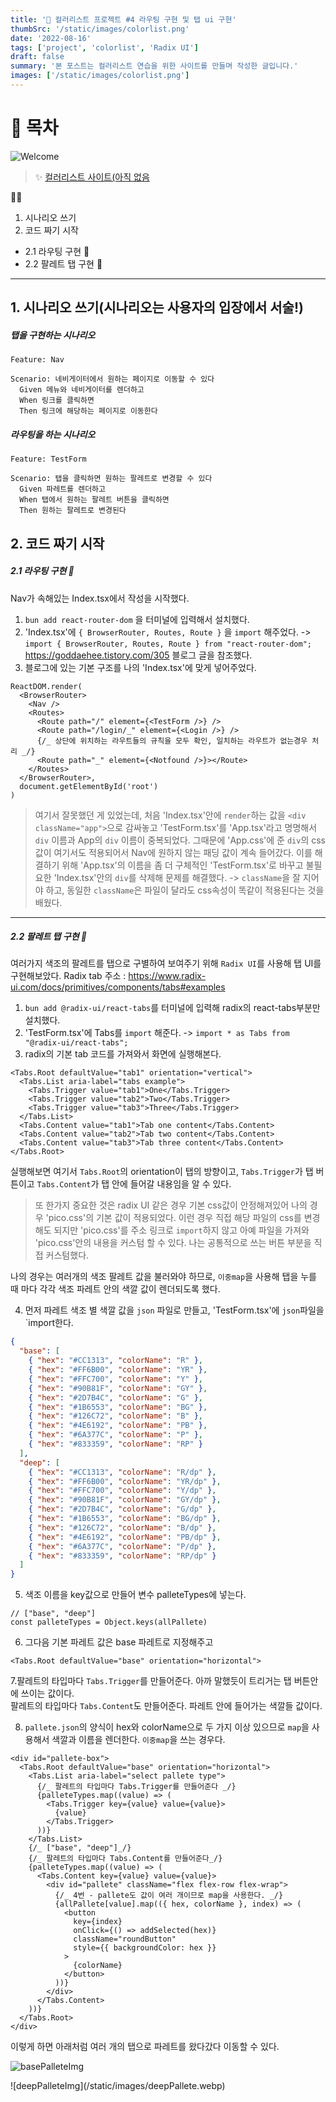 ```yaml
---
title: '🎉 컬러리스트 프로젝트 #4 라우팅 구현 및 탭 ui 구현'
thumbSrc: '/static/images/colorlist.png'
date: '2022-08-16'
tags: ['project', 'colorlist', 'Radix UI']
draft: false
summary: '본 포스트는 컬러리스트 연습을 위한 사이트를 만들며 작성한 글입니다.'
images: ['/static/images/colorlist.png']
---
```


# 📌 목차

![Welcome](/static/images/colorlist.png)

> ✨ [컬러리스트 사이트(아직 없음](https://www.)

💁🏻

1. 시나리오 쓰기
2. 코드 짜기 시작

- 2.1 라우팅 구현 🥚
- 2.2 팔레트 탭 구현 🥚

---

## 1. 시나리오 쓰기(시나리오는 사용자의 입장에서 서술!)

##### 탭을 구현하는 시나리오

```
Feature: Nav

Scenario: 네비게이터에서 원하는 페이지로 이동할 수 있다
  Given 메뉴와 네비게이터를 렌더하고
  When 링크를 클릭하면
  Then 링크에 해당하는 페이지로 이동한다

```

##### 라우팅을 하는 시나리오

```
Feature: TestForm

Scenario: 탭을 클릭하면 원하는 팔레트로 변경할 수 있다
  Given 파레트를 렌더하고
  When 탭에서 원하는 팔레트 버튼을 클릭하면
  Then 원하는 팔레트로 변경된다

```

## 2. 코드 짜기 시작

##### 2.1 라우팅 구현 🥚

Nav가 속해있는 Index.tsx에서 작성을 시작했다.

1. `bun add react-router-dom` 을 터미널에 입력해서 설치했다.
2. 'Index.tsx'에 `{ BrowserRouter, Routes, Route }` 을 `import` 해주었다.
   -> `import { BrowserRouter, Routes, Route } from "react-router-dom";` <ln />
   https://goddaehee.tistory.com/305 블로그 글을 참조했다.
3. 블로그에 있는 기본 구조를 나의 'Index.tsx'에 맞게 넣어주었다.

```tsx
ReactDOM.render(
  <BrowserRouter>
    <Nav />
    <Routes>
      <Route path="/" element={<TestForm />} />
      <Route path="/login/_" element={<Login />} />
      {/_ 상단에 위치하는 라우트들의 규칙을 모두 확인, 일치하는 라우트가 없는경우 처리 _/}
      <Route path="_" element={<Notfound />}></Route>
    </Routes>
  </BrowserRouter>,
  document.getElementById('root')
)
```

> 여기서 잘못했던 게 있었는데,
> 처음 'Index.tsx'안에 `render`하는 값을 `<div className="app">`으로 감싸놓고
> 'TestForm.tsx'를 'App.tsx'라고 명명해서 `div` 이름과 App의 `div` 이름이 중복되었다.
> 그때문에 'App.css'에 준 `div`의 css값이 여기서도 적용되어서
> Nav에 원하지 않는 패딩 값이 계속 들어갔다.
> 이를 해결하기 위해 'App.tsx'의 이름을 좀 더 구체적인 'TestForm.tsx'로 바꾸고
> 불필요한 'Index.tsx'안의 `div`를 삭제해 문제를 해결했다.
> -> `className`을 잘 지어야 하고, 동일한 `className`은 파일이 달라도
> css속성이 똑같이 적용된다는 것을 배웠다.

---

##### 2.2 팔레트 탭 구현 🥚

여러가지 색조의 팔레트를 탭으로 구별하여 보여주기 위해<ln/>
`Radix UI`를 사용해 탭 UI를 구현해보았다.<ln/>
Radix tab 주소 : https://www.radix-ui.com/docs/primitives/components/tabs#examples

1. `bun add @radix-ui/react-tabs`를 터미널에 입력해 radix의 react-tabs부분만 설치했다.
2. 'TestForm.tsx'에 Tabs를 `import` 해준다.
   -> `import * as Tabs from "@radix-ui/react-tabs";`
3. radix의 기본 tab 코드를 가져와서 화면에 실행해본다.

```tsx
<Tabs.Root defaultValue="tab1" orientation="vertical">
  <Tabs.List aria-label="tabs example">
    <Tabs.Trigger value="tab1">One</Tabs.Trigger>
    <Tabs.Trigger value="tab2">Two</Tabs.Trigger>
    <Tabs.Trigger value="tab3">Three</Tabs.Trigger>
  </Tabs.List>
  <Tabs.Content value="tab1">Tab one content</Tabs.Content>
  <Tabs.Content value="tab2">Tab two content</Tabs.Content>
  <Tabs.Content value="tab3">Tab three content</Tabs.Content>
</Tabs.Root>
```

실행해보면 여기서 `Tabs.Root`의 orientation이 탭의 방향이고,<ln/>
`Tabs.Trigger`가 탭 버튼이고 `Tabs.Content`가 탭 안에 들어갈 내용임을 알 수 있다.

> 또 한가지 중요한 것은<ln/>
> radix UI 같은 경우 기본 css값이 안정해져있어<ln/>
> 나의 경우 'pico.css'의 기본 값이 적용되었다.<ln/>
> 이런 경우 직접 해당 파일의 css를 변경해도 되지만<ln/>
> 'pico.css'를 주소 링크로 `import`하지 않고 아예 파일을 가져와 'pico.css'안의 내용을 커스텀 할 수 있다.<ln/>
> 나는 공통적으로 쓰는 버튼 부분을 직접 커스텀했다.

나의 경우는 여러개의 색조 팔레트 값을 불러와야 하므로,<ln/>
`이중map`을 사용해 탭을 누를 때 마다 각각 색조 파레트 안의 색깔 값이 렌더되도록 했다.

4. 먼저 파레트 색조 별 색깔 값을 `json` 파일로 만들고, 'TestForm.tsx'에 `json`파일을 `import한다.

```json
{
  "base": [
    { "hex": "#CC1313", "colorName": "R" },
    { "hex": "#FF6B00", "colorName": "YR" },
    { "hex": "#FFC700", "colorName": "Y" },
    { "hex": "#90B81F", "colorName": "GY" },
    { "hex": "#2D7B4C", "colorName": "G" },
    { "hex": "#1B6553", "colorName": "BG" },
    { "hex": "#126C72", "colorName": "B" },
    { "hex": "#4E6192", "colorName": "PB" },
    { "hex": "#6A377C", "colorName": "P" },
    { "hex": "#833359", "colorName": "RP" }
  ],
  "deep": [
    { "hex": "#CC1313", "colorName": "R/dp" },
    { "hex": "#FF6B00", "colorName": "YR/dp" },
    { "hex": "#FFC700", "colorName": "Y/dp" },
    { "hex": "#90B81F", "colorName": "GY/dp" },
    { "hex": "#2D7B4C", "colorName": "G/dp" },
    { "hex": "#1B6553", "colorName": "BG/dp" },
    { "hex": "#126C72", "colorName": "B/dp" },
    { "hex": "#4E6192", "colorName": "PB/dp" },
    { "hex": "#6A377C", "colorName": "P/dp" },
    { "hex": "#833359", "colorName": "RP/dp" }
  ]
}
```

5. 색조 이름을 key값으로 만들어 변수 palleteTypes에 넣는다.

```tsx
// ["base", "deep"]
const palleteTypes = Object.keys(allPallete)
```

6. 그다음 기본 파레트 값은 base 파레트로 지정해주고

```tsx
<Tabs.Root defaultValue="base" orientation="horizontal">
```

7.팔레트의 타입마다 `Tabs.Trigger`를 만들어준다. 아까 말했듯이 트리거는 탭 버튼안에 쓰이는 값이다.<br>
팔레트의 타입마다 `Tabs.Content`도 만들어준다. 파레트 안에 들어가는 색깔들 값이다.

8. `pallete.json`의 양식이 hex와 colorName으로 두 가지 이상 있으므로 `map`을 사용해서 색깔과 이름을 렌더한다.<ln/>
   `이중map`을 쓰는 경우다.

```tsx
<div id="pallete-box">
  <Tabs.Root defaultValue="base" orientation="horizontal">
    <Tabs.List aria-label="select pallete type">
      {/_ 팔레트의 타입마다 Tabs.Trigger를 만들어준다 _/}
      {palleteTypes.map((value) => (
        <Tabs.Trigger key={value} value={value}>
          {value}
        </Tabs.Trigger>
      ))}
    </Tabs.List>
    {/_ ["base", "deep"]_/}
    {/_ 팔레트의 타입마다 Tabs.Content를 만들어준다_/}
    {palleteTypes.map((value) => (
      <Tabs.Content key={value} value={value}>
        <div id="pallete" className="flex flex-row flex-wrap">
          {/_ 4번 - pallete도 값이 여러 개이므로 map을 사용한다. _/}
          {allPallete[value].map(({ hex, colorName }, index) => (
            <button
              key={index}
              onClick={() => addSelected(hex)}
              className="roundButton"
              style={{ backgroundColor: hex }}
            >
              {colorName}
            </button>
          ))}
        </div>
      </Tabs.Content>
    ))}
  </Tabs.Root>
</div>
```

이렇게 하면 아래처럼 여러 개의 탭으로 파레트를 왔다갔다 이동할 수 있다.

![basePalleteImg](/static/images/basePallete.webp)

<ln />
![deepPalleteImg](/static/images/deepPallete.webp)
